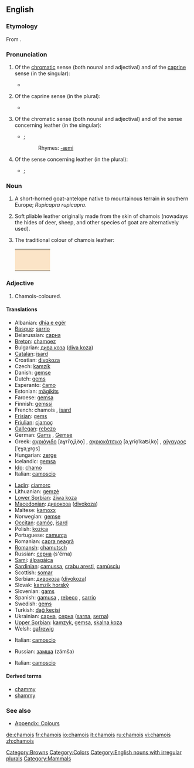 {{wikipedia}}
==English==
{{wikipedia}}

===Etymology===
From {{F.}}.

===Pronunciation===
# Of the [[chromatic]] sense (both nounal and adjectival) and of the [[caprine]] sense (in the singular):
#* {{RP}} {{IPA|/ˈʃæmwɑː/}}
# Of the caprine sense (in the plural):
#* {{RP}} {{IPA|/ˈʃæmwɑːz/}}
# Of the chromatic sense (both nounal and adjectival) and of the sense concerning leather (in the singular):
#* {{RP}} {{IPA|/ˈʃæmi/}}; {{SAMPA|/'S{mi/}}
#*:Rhymes: [[Rhymes:English:-æmi|-æmi]]
# Of the sense concerning leather (in the plural):
#* {{RP}} {{IPA|/ˈʃæmiz/}}; {{SAMPA|/'S{miz/}}

===Noun===
{{en-noun|chamois}}

# A short-horned goat-antelope native to mountainous terrain in southern Europe; ''Rupicapra rupicapra''.
# {{italbrac|Usually as “chamois leather”}} Soft pliable leather originally made from the skin of chamois (nowadays the hides of deer, sheep, and other species of goat are alternatively used).
# {{colour}} The traditional colour of chamois leather: <table><tr><td bgcolor="#FBE4C7" width="80">&nbsp; </td></tr></table>

===Adjective===
{{en-adj|-}}

# Chamois-coloured.

====Translations====
{{trans-top|goat}}
*Albanian: [[dhia e egër]]
*[[Basque]]: [[sarrio]]
*Belarussian: [[сарна]]
*[[Breton]]: [[chamoez]]
*Bulgarian: [[дива коза]] ([[diva koza]])
*[[Catalan]]: [[isard]]
*Croatian: [[divokoza]]
*Czech: [[kamzík]]
*Danish: [[gemse]]
*Dutch: [[gems]] {{f}}
*Esperanto: [[ĉamo]]
*Estonian: [[mägikits]]
*Faroese: [[gemsa]]
*Finnish: [[gemssi]]
*French: chamois {{m}}, [[isard]] {{m}}
*[[Frisian]]: [[gems]]
*[[Friulian]]: [[cjamoç]]
*[[Gallegan]]: [[rebezo]]
*German: [[Gams]] {{f}}, [[Gemse]] {{f}}
*Greek: [[αγριόγιδο]] [aɣriˈo̞ʝiˌðo̞] {{n}}, [[αγριοκάτσικο]] [aˌɣrio̞ˈkaʦiˌko̞] {{n}}, [[αίγαγρος]] [ˈe̞ɣaˌɣro̞s] {{m}}
*Hungarian: [[zerge]]
*Icelandic: [[gemsa]]
*[[Ido]]: [[chamo]]
*Italian: [[camoscio]] {{m}}
{{trans-mid}}
*[[Ladin]]: [[ciamorc]]
*Lithuanian: [[gemzė]]
*[[Lower Sorbian]]: [[źiwa koza]]
*[[Macedonian]]: [[дивокоза]] ([[divokoza]])
*Maltese: [[kamoxx]]
*Norwegian: [[gemse]]
*[[Occitan]]: [[camóç]], [[isard]]
*Polish: [[kozica]] '' ''
*Portuguese: [[camurça]]
*Romanian: [[capra neagră]]
*[[Romansh]]: [[chamutsch]]
*Russian: [[серна]] (s'érna) {{f}}
*[[Sami]]: [[álpagáica]]
*[[Sardinian]]: [[camussa]], [[crabu aresti]], [[camùsciu]]
*Scottish: [[somar]]
*Serbian: [[дивокоза]] ([[divokoza]])
*Slovak: [[kamzík horský]]
*Slovenian: [[gams]]
*Spanish: [[gamusa]] {{f}}, [[rebeco]] {{m}}, [[sarrio]] {{m}}
*Swedish: [[gems]]
*Turkish: [[dağ keçisi]]
*Ukrainian: [[сарна]], [[серна]] ([[sarna]], [[serna]])
*[[Upper Sorbian]]: [[kamzyk]], [[gemsa]], [[skalna koza]]
*Welsh: [[gafrewig]]
{{trans-bottom}}
{{trans-top|cloth}}
*Italian: [[camoscio]]
{{trans-mid}}
*Russian: [[замша]] (zámša) {{f}}
{{trans-bottom}}
{{trans-top|colour}}
*Italian: [[camoscio]]
{{trans-mid}}
{{trans-bottom}}

====Derived terms====
* [[chammy]]
* [[shammy]]

===See also===
*[[Wiktionary Appendix:Colours|Appendix: Colours]]

[[Category:Browns]]
[[Category:Colors]]
[[Category:English nouns with irregular plurals]]
[[Category:Mammals]]

[[de:chamois]]
[[fr:chamois]]
[[io:chamois]]
[[it:chamois]]
[[ru:chamois]]
[[vi:chamois]]
[[zh:chamois]]